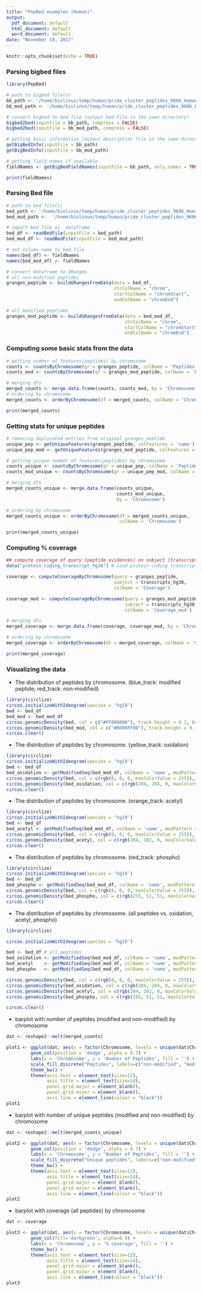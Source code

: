 ```yaml
---
title: "PepBed examples (Human)"
output:
  pdf_document: default
  html_document: default
  word_document: default
date: "November 19, 2017"
---
```


```r
knitr::opts_chunk$set(echo = TRUE)
```

### Parsing bigbed files

```r

library(PepBed)

# path to bigbed file(s)
bb_path <- '/home/biolinux/temp/human/pride_cluster_peptides_9606_Human_pogo.bb'
bb_mod_path <- '/home/biolinux/temp/human/pride_cluster_peptides_9606_Human_pogo_ptm.bb'

# convert bigbed to bed file (output bed file in the same directory)
bigbed2bed(inputFile = bb_path, compress = FALSE)
bigbed2bed(inputFile = bb_mod_path, compress = FALSE)

# getting basic information (output description file in the same directory)
getBigBedInfo(inputFile = bb_path)
getBigBedInfo(inputFile = bb_mod_path)

# getting field names if available
fieldNames <- getBigBedFieldNames(inputFile = bb_path, only.names = TRUE)

print(fieldNames)
```

\newpage

### Parsing Bed file

```r

# path to bed file(s)
bed_path <- '/home/biolinux/temp/human/pride_cluster_peptides_9606_Human_pogo.bed'
bed_mod_path <-  '/home/biolinux/temp/human/pride_cluster_peptides_9606_Human_pogo_ptm.bed'

# import bed file as  dataframe
bed_df <- readBedFile(inputFile = bed_path)
bed_mod_df <- readBedFile(inputFile = bed_mod_path)

# set column name to bed file
names(bed_df) <- fieldNames
names(bed_mod_df) <- fieldNames

# convert dataframe to GRanges
# all non-modified peptides
granges_peptide <- buildGRangesFromData(data = bed_df, 
                                        chrColName = "chrom", 
                                        startColName = "chromStart", 
                                        endColName = "chromEnd") 

# all modified peptides
granges_mod_peptide <- buildGRangesFromData(data = bed_mod_df, 
                                            chrColName = "chrom", 
                                            startColName = "chromStart", 
                                            endColName = "chromEnd") 
```

\newpage

### Computing some basic stats from the data

```r
# getting number of features(peptides) by chromosome
counts <- countsByChromosome(gr = granges_peptide, colName = 'Peptides')
counts_mod <- countsByChromosome(gr = granges_mod_peptide, colName = 'Peptides_mod')

# merging dfs
merged_counts <- merge.data.frame(counts, counts_mod, by = 'Chromosome')
# ordering by chromosome
merged_counts <- orderByChromosome(df = merged_counts, colName = 'Chromosome')

print(merged_counts)
```

\newpage

### Getting stats for unique peptides

```r
# removing duplicated entries from original granges_peptide
unique_pep <- getUniqueFeatures(granges_peptide, colFeatures = 'name')
unique_pep_mod <- getUniqueFeatures(granges_mod_peptide, colFeatures = 'name')

# getting unique number of features(peptides) by chromosome
counts_unique <- countsByChromosome(gr = unique_pep, colName = 'Peptides')
counts_mod_unique <- countsByChromosome(gr = unique_pep_mod, colName = 'Peptides_mod')

# merging dfs
merged_counts_unique <- merge.data.frame(counts_unique, 
                                         counts_mod_unique, 
                                         by = 'Chromosome')

# ordering by chromosome
merged_counts_unique <- orderByChromosome(df = merged_counts_unique, 
                                          colName = 'Chromosome')

print(merged_counts_unique)
```

\newpage

### Computing % coverage

```r
## compute coverage of query (peptide evidences) on subject (transcripts) by crhomosome
data("protein_coding_transcript_hg38") # load protein coding transcript as GRanges object

coverage <- computeCoverageByChromosome(query = granges_peptide, 
                                        subject = transcripts_hg38, 
                                        colName = 'Coverage')

coverage_mod <- computeCoverageByChromosome(query = granges_mod_peptide, 
                                            subject = transcripts_hg38,
                                            colName = 'Coverage_mod')

# merging dfs
merged_coverage <- merge.data.frame(coverage, coverage_mod, by = 'Chromosome')

# ordering by chromosome
merged_coverage <- orderByChromosome(df = merged_coverage, colName = 'Chromosome')

print(merged_coverage)
```

\newpage

### Visualizing the data

* The distribution of peptides by chromosome. (blue_track: modified peptide;  red_track: non-modified)

```r
library(circlize)
circos.initializeWithIdeogram(species = 'hg19')
bed <- bed_df
bed_mod <- bed_mod_df
circos.genomicDensity(bed, col = c("#FF000080"), track.height = 0.1, baseline = 0)
circos.genomicDensity(bed_mod, col = c("#0000FF80"), track.height = 0.1, baseline = 0)
circos.clear()
```

\newpage

* The distribution of peptides by chromosome. (yellow_track: oxidation)

```r
library(circlize)
circos.initializeWithIdeogram(species = 'hg19')
bed <- bed_df
bed_oxidation <- getModifiedSeq(bed_mod_df, colName = 'name', modPattern = 'oxidation') # mod oxidation
circos.genomicDensity(bed, col = c(rgb(0, 0, 0, maxColorValue = 255)), track.height = 0.1, baseline = 0)
circos.genomicDensity(bed_oxidation, col = c(rgb(204, 204, 0, maxColorValue = 255)), track.height = 0.1, baseline = 0)
circos.clear()
```


\newpage

* The distribution of peptides by chromosome. (orange_track: acetyl)

```r
library(circlize)
circos.initializeWithIdeogram(species = 'hg19')
bed <- bed_df
bed_acetyl <- getModifiedSeq(bed_mod_df, colName = 'name', modPattern = 'acetyl') # mod acetylation
circos.genomicDensity(bed, col = c(rgb(0, 0, 0, maxColorValue = 255)), track.height = 0.1, baseline = 0)
circos.genomicDensity(bed_acetyl, col = c(rgb(204, 102, 0, maxColorValue = 255)), track.height = 0.1, baseline = 0)
circos.clear()
```


\newpage

* The distribution of peptides by chromosome. (red_track: phospho)

```r
library(circlize)
circos.initializeWithIdeogram(species = 'hg19')
bed <- bed_df
bed_phospho <- getModifiedSeq(bed_mod_df, colName = 'name', modPattern = 'phospho') # mod phosphorylation
circos.genomicDensity(bed, col = c(rgb(0, 0, 0, maxColorValue = 255)), track.height = 0.1, baseline = 0)
circos.genomicDensity(bed_phospho, col = c(rgb(255, 51, 51, maxColorValue = 255)), track.height = 0.1, baseline = 0)
circos.clear()
```


\newpage

* The distribution of peptides by chromosome. (all peptides vs. oxidation, acetyl, phospho)

```r

library(circlize)

circos.initializeWithIdeogram(species = 'hg19')

bed <- bed_df # all peptides
bed_oxidation <- getModifiedSeq(bed_mod_df, colName = 'name', modPattern = 'oxidation') # mod oxidation
bed_acetyl    <- getModifiedSeq(bed_mod_df, colName = 'name', modPattern = 'acetyl') # mod acetylation
bed_phospho   <- getModifiedSeq(bed_mod_df, colName = 'name', modPattern = 'phospho') # mod phosphorylation

circos.genomicDensity(bed, col = c(rgb(0, 0, 0, maxColorValue = 255)), track.height = 0.1, baseline = 0)
circos.genomicDensity(bed_oxidation, col = c(rgb(204, 204, 0, maxColorValue = 255)), track.height = 0.1, baseline = 0)
circos.genomicDensity(bed_acetyl, col = c(rgb(204, 102, 0, maxColorValue = 255)), track.height = 0.1, baseline = 0)
circos.genomicDensity(bed_phospho, col = c(rgb(255, 51, 51, maxColorValue = 255)), track.height = 0.1, baseline = 0)

circos.clear()

```


\newpage

* barplot with number of peptides (modified and non-modified) by chromosome

```r

dat <- reshape2::melt(merged_counts)

plot1 <- ggplot(dat, aes(x = factor(Chromosome, levels = unique(dat$Chromosome)), y = value, fill=variable)) + 
         geom_col(position = 'dodge', alpha = 0.7) +
         labs(x = 'Chromosome', y = 'Number of Peptides', fill = '') +
         scale_fill_discrete("Peptides", labels=c("non-modified", "modified")) +
         theme_bw() +
         theme(axis.text = element_text(size=12),
               axis.title = element_text(size=14),
               panel.grid.major = element_blank(),
               panel.grid.minor = element_blank(),
               axis.line = element_line(colour = "black"))
plot1
```

\newpage

* barplot with number of unique peptides (modified and non-modified) by chromosome

```r

dat <- reshape2::melt(merged_counts_unique)

plot2 <- ggplot(dat, aes(x = factor(Chromosome, levels = unique(dat$Chromosome)), y = value, fill=variable)) + 
         geom_col(position = 'dodge', alpha = 0.7) +
         labs(x = 'Chromosome', y = 'Number of Peptides', fill = '') +
         scale_fill_discrete("Unique peptides", labels=c("non-modified", "modified")) +
         theme_bw() +
         theme(axis.text = element_text(size=12),
               axis.title = element_text(size=14),
               panel.grid.major = element_blank(),
               panel.grid.minor = element_blank(),
               axis.line = element_line(colour = "black"))
plot2
```

\newpage

* barplot with coverage (all peptides) by chromosome

```r

dat <- coverage

plot3 <- ggplot(dat, aes(x = factor(Chromosome, levels = unique(dat$Chromosome)), y = Coverage)) + 
         geom_col(fill='darkgreen', alpha=0.4) +
         labs(x = 'Chromosome', y = '% coverage', fill = '') +
         theme_bw() +
         theme(axis.text = element_text(size=12),
               axis.title = element_text(size=14),
               panel.grid.major = element_blank(),
               panel.grid.minor = element_blank(),
               axis.line = element_line(colour = "black"))
plot3
```

